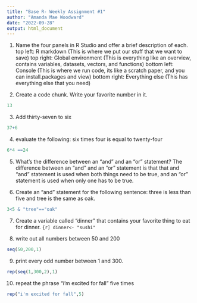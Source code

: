 ```yaml
---
title: "Base R- Weekly Assignment #1"
author: "Amanda Mae Woodward"
date: "2022-09-28"
output: html_document
---
```


1. Name the four panels in R Studio and offer a brief description of each.
top left: R markdown (This is where we put our stuff that we want to save)
top right: Global environment (This is everything like an overview, contains variables, datasets, vectors, and functions)
bottom left: Console (This is where we run code, its like a scratch paper, and you can install.packages and view)
bottom right: Everything else (This has everything else that you need)

2. Create a code chunk. Write your favorite number in it. 
```r
13
```

3. Add thirty-seven to six
```r
37+6
```

4. evaluate the following: six times four is equal to twenty-four
```r
6*4 ==24
```

5. What's the difference between an "and" and an "or" statement? 
The difference between an "and" and an "or" statement is that that and "and" statement is used when both things need to be true, and an "or" statement is used when only one has to be true.

6. Create an "and" statement for the following sentence: three is less than five and tree is the same as oak. 
```r
3<5 & "tree"=="oak"
```


7. Create a variable called "dinner" that contains your favorite thing to eat for dinner.
```{r]
dinner<- "sushi"
```


8. write out all numbers between 50 and 200
```r
seq(50,200,1)
```

9. print every odd number between 1 and 300. 
```r
rep(seq(1,300,2),1)
```

10. repeat the phrase "i'm excited for fall" five times
```r
rep("i'm excited for fall",5)
```

